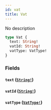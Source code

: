 ```yaml
---
id: vat
title: Vat
---
```


No description

```graphql
type Vat {
  text: String!
  vatId: String!
  vatType: VatType!
}
```

### Fields

#### `text` ([`String!`](/graphql/scalars/string))

#### `vatId` ([`String!`](/graphql/scalars/string))

#### `vatType` ([`VatType!`](/graphql/enums/vat-type))
